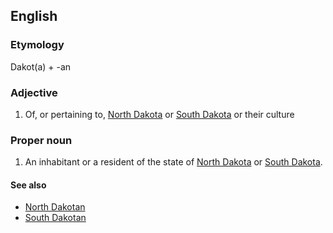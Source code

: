 ==English==

===Etymology===
Dakot(a) + -an

===Adjective===
{{en-adj|-}}

# Of, or pertaining to, [[North Dakota]] or [[South Dakota]] or their culture

===Proper noun===
{{en-proper noun|Dakotans}}

# An inhabitant or a resident of the state of [[North Dakota]] or [[South Dakota]].

====See also====
*[[North Dakotan]]
*[[South Dakotan]]